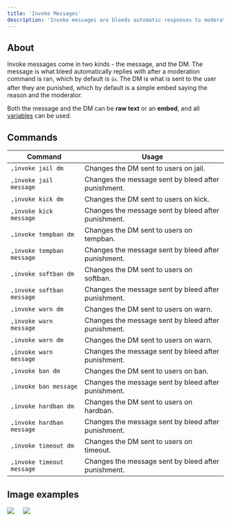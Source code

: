 ```yaml
---
title: 'Invoke Messages'
description: 'Invoke messages are bleeds automatic responses to moderation commands. Both the automatic response and the DM to the user are fully customisable.'
---
```

## About
Invoke messages come in two kinds - the message, and the DM. The message is what bleed automatically replies with after a moderation command is ran, which by default is `👍`. The DM is what is sent to the user after they are punished, which by default is a simple embed saying the reason and the moderator.

Both the message and the DM can be **raw text** or an **embed**, and all [variables](/extras/variables) can be used.

## Commands
| Command | Usage |
| --------- | ------ |
`,invoke jail dm` | Changes the DM sent to users on jail.
`,invoke jail message` | Changes the message sent by bleed after punishment.
`,invoke kick dm` | Changes the DM sent to users on kick.
`,invoke kick message` | Changes the message sent by bleed after punishment.
`,invoke tempban dm` | Changes the DM sent to users on tempban.
`,invoke tempban message` | Changes the message sent by bleed after punishment.
`,invoke softban dm` | Changes the DM sent to users on softban.
`,invoke softban message` | Changes the message sent by bleed after punishment.
`,invoke warn dm` | Changes the DM sent to users on warn.
`,invoke warn message` | Changes the message sent by bleed after punishment.
`,invoke warn dm` | Changes the DM sent to users on warn.
`,invoke warn message` | Changes the message sent by bleed after punishment.
`,invoke ban dm` | Changes the DM sent to users on ban.
`,invoke ban message` | Changes the message sent by bleed after punishment.
`,invoke hardban dm` | Changes the DM sent to users on hardban.
`,invoke hardban message` | Changes the message sent by bleed after punishment.
`,invoke timeout dm` | Changes the DM sent to users on timeout.
`,invoke timeout message` | Changes the message sent by bleed after punishment.

## Image examples

<Frame caption="A raw text invoke warn message">
  <img src="https://bleed.bot/img/invoke.png" />
</Frame>
ㅤ
<Frame caption="An embed DM invoke message">
  <img src="https://github.com/ju/docs/blob/main/static/embedinvoke.png?raw=true" />
</Frame>

